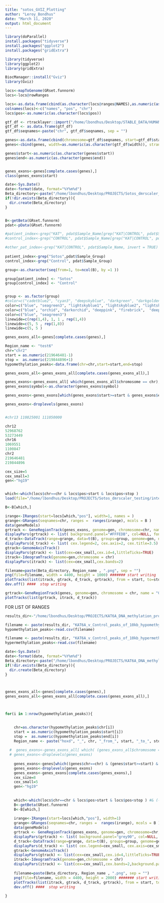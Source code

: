 ```yaml
---
title: "sotos_GVIZ_Plotting"
author: "Leroy_Bondhus"
date: "March 11, 2020"
output: html_document
---
```



```r

library(doParallel)
install.packages("tidyverse")
install.packages("ggplot2")
install.packages("gridExtra")

library(tidyverse)
library(ggplot2)
library(gridExtra)

BiocManager::install("Gviz")
library(Gviz)
```


```r
locs<-mapToGenome(GRset.funnorm)
locs<-locs@rowRanges

locs<-as.data.frame(cbind(as.character(locs@ranges@NAMES),as.numeric(as.character(locs@ranges@start)),as.character(locs@seqnames)))
colnames(locs)<-c("names", "pos", "chr")
locs$pos<-as.numeric(as.character(locs$pos))

```


```r

gtf_df <- rtracklayer::import("/home/lbondhus/Desktop/STABLE_DATA/HUMAN_GENOME/Homo_sapiens.GRCh37.87.chr.gtf")
gtf_df <- as.data.frame(gtf_df)
gtf_df$seqnames<-paste("chr", gtf_df$seqnames, sep = "")

genes<-as.data.frame(cbind(chromosome=gtf_df$seqnames, start=gtf_df$start, end=gtf_df$end ))
genes<-cbind(genes, width=as.numeric(as.character(gtf_df$width)), strand=gtf_df$strand, feature=gtf_df$type, gene=gtf_df$gene_id, exon=gtf_df$exon_id, transcript=gtf_df$transcript_id, symbol=gtf_df$gene_name)

genes$start<-as.numeric(as.character(genes$start))
genes$end<-as.numeric(as.character(genes$end))


genes_exons<-genes[complete.cases(genes),]
class(genes_exons$start)

```



```r
date<-Sys.Date()
date<-format(date, format="%Y%m%d")
Beta_directory<-paste("/home/lbondhus/Desktop/PROJECTS/Sotos_dmrscaler_testing/figures/Genomic_Ranges_Figures",date, "/", sep = "")
if(!dir.exists(Beta_directory)){
  dir.create(Beta_directory)
}



```

```r
B<-getBeta(GRset.funnorm)
pdat<-pData(GRset.funnorm)

```


```r



#patient_index<-grep("KAT", pdat$Sample_Name[grep("KAT|CONTROL", pdat$Sample_Name)])
#control_index<-grep("CONTROL", pdat$Sample_Name[grep("KAT|CONTROL", pdat$Sample_Name)])

#other_pat_index<-grep("KAT|CONTROL", pdat$Sample_Name, invert = TRUE)
                      
patient_index<-grep("Sotos",pdat$Sample_Group)
control_index<-grep("Control", pdat$Sample_Group)                      

group<-as.character(seq(from=1, to=ncol(B), by =1 ))

group[patient_index] <- "Sotos"
group[control_index] <- "Control"


group <- as.factor(group)
#color=c("cadetblue2", "cyan3", "deepskyblue", "darkgreen", "darkgoldenrod3", "darkorange", "orange1", "gold", "forestgreen", "tomato")
color=c("blue", "seagreen3", "lightskyblue1", "lightskyblue2", "lightskyblue3",  "deepskyblue", "lightseagreen", "lightsteelblue1", "lightsteelblue2", "lightsteelblue3" )
color=c("blue", "orchid", "darkorchid", "deeppink", "firebrick",  "deepskyblue", "lightseagreen", "orange", "orange1", "gold" )
color=c("blue", "seagreen3")
linewide=c(rep(1,4), 1, 1 , rep(1,4))
linewide=c(5, 5 , rep(1,8))
linewide=c(5, 5 )
```

```r

genes_exons_all<-genes[complete.cases(genes),]

Region_name <- "test6"
chr="chr2"
start = as.numeric(219646481-1)
stop =  as.numeric(219844896+1)
hypomethylation_peaks<-data.frame(chr=chr,start=start,end=stop)

genes_exons_all<-genes_exons_all[complete.cases(genes_exons_all),]

genes_exons<-genes_exons_all[ which(genes_exons_all$chromosome == chr),] 
genes_exons$symbol<-as.character(genes_exons$symbol)

genes_exons<-genes_exons[which(genes_exons$start>=start & genes_exons$end<=stop),]

genes_exons<-droplevels(genes_exons)


#chr13 110825001 111050000
```

```r
chr12
52968762
53273449
chr16
1069551
1100847
chr2
219646481
219844896
```



```r
cex_size=5
cex_small=3
gen<-"hg19"


which<-which(locs$chr==chr & locs$pos>start & locs$pos<stop )
load(file="/home/lbondhus/Desktop/PROJECTS/Sotos_dmrscaler_testing/intermediate_data/B_sotos")

B<-B[which,]

irange<-IRanges(start=locs[which,"pos"], width=1, names = )
grange<-GRanges(seqnames=chr, ranges =  ranges(irange), mcols = B )
data(geneModels)
grtrack <- GeneRegionTrack(genes_exons, genome=gen, chromosome=chr, name="Gene Model", transcriptAnnotation="symbol")
displayPars(grtrack) <- list( background.panel="#FFFEDB", col=NULL, fontsize=24, fontsize.group=38)
d_track<-DataTrack(range=grange, data=t(B), groups=group, genome=gen, name="Beta", col=color, lwd=linewide)
displayPars(d_track) <- list( cex.legend=2, cex.axis=2, cex.title=3.5)
gtrack<-GenomeAxisTrack()
displayPars(gtrack) <- list(cex=cex_small,cex.id=4,littleTicks=TRUE)
itrack<-IdeogramTrack(genome=gen,chromosome = chr)
displayPars(itrack) <- list(cex=cex_small,cex.bands=2)

filename=paste(Beta_directory, Region_name , ".png", sep = "")
png(file=filename, width = 4400, height = 1000) ####### start writing 
plotTracks(list(itrack, gtrack, d_track, grtrack), from = start, to=stop,type=c("a", "p", "confint"), sizes = c(1,1,4,6))
dev.off() ####  stop writing

```




```r
grtrack<-GeneRegionTrack(genes, genome=gen, chromosome = chr, name = "Gene Model")
plotTracks(list(grtrack, itrack, d_track))

```

################## FOR LIST OF RANGES #################


```r

results_dir<-"/home/lbondhus/Desktop/PROJECTS/KAT6A_DNA_methylation_project/results/"

filename <- paste(results_dir, "KAT6A_v_Control_peaks_of_10kb_hypomethylation_neglog10_2.5_cutoff.csv", sep = "")
hypomethylation_peaks<-read.csv(filename)

filename <- paste(results_dir, "KAT6A_v_Control_peaks_of_10kb_hypermethylation_neglog10_2.5_cutoff.csv", sep = "")
hypermethylation_peaks<-read.csv(filename)

date<-Sys.Date()
date<-format(date, format="%Y%m%d")
Beta_directory<-paste("/home/lbondhus/Desktop/PROJECTS/KAT6A_DNA_methylation_project/figures/fixed_width_peaks__windowsize_16000bp__stepfraction_4__fdr_0.1_end",date, "/", sep = "")
if(!dir.exists(Beta_directory)){
  dir.create(Beta_directory)
}



genes_exons_all<-genes[complete.cases(genes),]
genes_exons_all<-genes_exons_all[complete.cases(genes_exons_all),]



for(i in 1:nrow(hypomethylation_peaks)){    
    

    chr=as.character(hypomethylation_peaks$chr[i])
    start = as.numeric(hypomethylation_peaks$start[i])
    stop =  as.numeric(hypomethylation_peaks$end[i])
    Region_name <- paste("hoxd", "_", chr, "_from_", start, "_to_", stop, ".png")    
    
  #  genes_exons<-genes_exons_all[ which( (genes_exons_all$chromosome == chr) & (genes_exons_all$start>=start) & (genes_exons_all$end<=stop)) , ] 
  # genes_exons<-droplevels(genes_exons)
    
    genes_exons<-genes[which((genes$chr==chr) & (genes$start>=start) & (genes$end<=stop)),]
    genes_exons<-droplevels(genes_exons)
    genes_exons<-genes_exons[complete.cases(genes_exons),]
    cex_size=8
    cex_small=5
    gen<-"hg19"
    
    
    which<-which(locs$chr==chr & locs$pos>start & locs$pos<stop ) #& (-log10(mann_whitney_wilcox_results$p_val) > 0))
    B<-getBeta(GRset.funnorm)
    B<-B[which,]
    
    irange<-IRanges(start=locs[which,"pos"], width=1)
    grange<-GRanges(seqnames=chr, ranges =  ranges(irange), mcols = B )
    data(geneModels)
    grtrack <- GeneRegionTrack(genes_exons, genome=gen, chromosome=chr, name="Gene Model", transcriptAnnotation="symbol", fill="grey35")
    displayPars(grtrack) <- list( background.panel="grey90", col=NULL, fontsize=50, fontsize.group=70,fontcolor.group="grey35",collapseTranscripts="longest")
    d_track<-DataTrack(range=grange, data=t(B), groups=group, genome=gen, name="Beta", col=color, lwd=linewide, fontcolor.legend="grey15")
    displayPars(d_track) <- list( cex.legend=cex_small, cex.axis=cex_small, cex.title=cex_size,background.panel="grey95", cex=1.5)
    gtrack<-GenomeAxisTrack()
    displayPars(gtrack) <- list(cex=cex_small,cex.id=4,littleTicks=TRUE,background.panel="grey75",fontcolor="grey25")
    itrack<-IdeogramTrack(genome=gen,chromosome = chr)
    displayPars(itrack) <- list(cex=cex_small,cex.bands=2,background.panel="grey90",fontcolor="grey35")
    
    filename=paste(Beta_directory, Region_name , ".png", sep = "")
    png(file=filename, width = 4400, height = 2000) ####### start writing 
    plotTracks(list(itrack, gtrack, d_track, grtrack), from = start, to=stop,type=c("a", "p", "confint"), sizes = c(1,1,5,2), background.title="grey55", alpha.confint=0.5)
    dev.off() ####  stop writing
    
}


```


